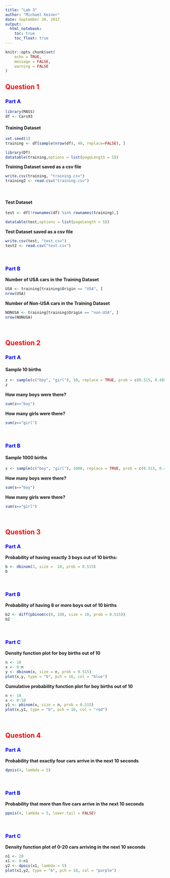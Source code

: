 ---
title: "Lab 3"
author: "Michael Kezner"
date: September 30, 2017
output: 
  html_notebook:
    toc: true
    toc_float: true
---

```{r setup, include=FALSE}
knitr::opts_chunk$set(
	echo = TRUE,
	message = FALSE,
	warning = FALSE
)
```

## <span style="color:red">Question 1</span>
### <span style="color:blue">Part A</span>
```{r Cars93, echo=FALSE}
library(MASS)
df <- Cars93
```

#### Training Dataset
```{r training, echo=FALSE, message=FALSE, warning=FALSE}
set.seed(1)
training <- df[sample(nrow(df), 40, replace=FALSE), ]
```

```{r training table, echo=FALSE, message=FALSE, warning=FALSE}
library(DT)
datatable(training,options = list(pageLength = 5))
```

**Training Dataset saved as a csv file**
```{r training csv}
write.csv(training, "training.csv")
training2 <- read.csv("training.csv")
```
<br>

#### Test Dataset
```{r test, echo=FALSE, message=FALSE, warning=FALSE}
test <- df[!rownames(df) %in% rownames(training),]
```

```{r test table, echo=FALSE, message=FALSE, warning=FALSE}
datatable(test,options = list(pageLength = 5))
```


**Test Dataset saved as a csv file**
```{r test csv}
write.csv(test, "test.csv")
test2 <- read.csv("test.csv")
```
<br>

### <span style="color:blue">Part B</span>

**Number of USA cars in the Training Dataset**
```{r USA, echo=FALSE}
USA <- training[training$Origin == "USA", ]
nrow(USA)
```

**Number of Non-USA cars in the Training Dataset**
```{r Non-USA, echo=FALSE}
NONUSA <- training[training$Origin == "non-USA", ]
nrow(NONUSA)
```
<br>


## <span style="color:red">Question 2</span>
### <span style="color:blue">Part A</span>

#### Sample 10 births

```{r 10 births}
z <- sample(c("boy", "girl"), 10, replace = TRUE, prob = c(0.515, 0.485))
z
```

**How many boys were there?**
```{r boys10, echo=FALSE}
sum(z=="boy")
```

**How many girls were there?**
```{r girls10, echo=FALSE}
sum(z=="girl")
```
<br>

### <span style="color:blue">Part B</span>
#### Sample 1000 births
```{r 1000 births}
s <- sample(c("boy", "girl"), 1000, replace = TRUE, prob = c(0.515, 0.485))
```

**How many boys were there?**
```{r boys1000, echo=FALSE}
sum(s=="boy")
```

**How many girls were there?**
```{r girls1000, echo=FALSE}
sum(s=="girl")
```
<br>

## <span style="color:red">Question 3</span>
### <span style="color:blue">Part A</span>

**Probability of having exactly 3 boys out of 10 births:**
```{r exactly 3 boys, echo=FALSE}
b <- dbinom(3, size =  10, prob = 0.515)
b
```
<br>

### <span style="color:blue">Part B</span>

**Probability of having 8 or more boys out of 10 births**
```{r 8 or more boys, echo=FALSE}
b2 <- diff(pbinom(c(8, 10), size = 10, prob = 0.515))
b2
```
<br>

### <span style="color:blue">Part C</span>
**Density function plot for boy births out of 10**
```{r density plot, echo=FALSE}
n <- 10
x <- 0:n
y <- dbinom(x, size = n, prob = 0.515)
plot(x,y, type = "b", pch = 16, col = "blue")
```

**Cumulative probability function plot for boy births out of 10**
```{r cumulative plot, echo=FALSE}
n <- 10
x <- 0:10
y1 <- pbinom(x, size = n, prob = 0.515)
plot(x,y1, type = "b", pch = 16, col = "red")
```
<br>

## <span style="color:red">Question 4</span>
### <span style="color:blue">Part A</span>

**Probability that exactly four cars arrive in the next 10 seconds**
```{r four cars, echo=FALSE}
dpois(4, lambda = 5)
```
<br>

### <span style="color:blue">Part B</span>

**Probability that more than five cars arrive in the next 10 seconds**
```{r more than five cars, echo=FALSE}
ppois(4, lambda = 5, lower.tail = FALSE)
```
<br>

### <span style="color:blue">Part C</span>

**Density function plot of 0-20 cars arriving in the next 10 seconds**
```{r car plot, echo=FALSE}
n1 <- 20
x1 <- 0:n1
y2 <- dpois(x1, lambda = 5)
plot(x1,y2, type = "b", pch = 16, col = "purple")
```

